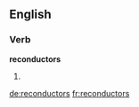 ==English==

===Verb===
'''reconductors'''

# {{en-third-person singular of|reconductor}}

[[de:reconductors]]
[[fr:reconductors]]